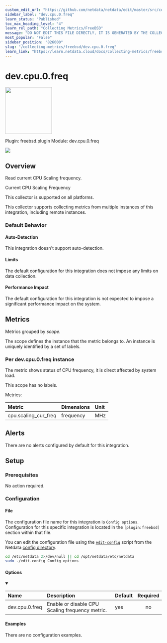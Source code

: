 ```yaml
---
custom_edit_url: "https://github.com/netdata/netdata/edit/master/src/collectors/freebsd.plugin/metadata.yaml"
sidebar_label: "dev.cpu.0.freq"
learn_status: "Published"
toc_max_heading_level: "4"
learn_rel_path: "Collecting Metrics/FreeBSD"
message: "DO NOT EDIT THIS FILE DIRECTLY, IT IS GENERATED BY THE COLLECTOR'S metadata.yaml FILE"
most_popular: "False"
sidebar_position: "826000"
slug: "/collecting-metrics/freebsd/dev.cpu.0.freq"
learn_link: "https://learn.netdata.cloud/docs/collecting-metrics/freebsd/dev.cpu.0.freq"
---
```



# dev.cpu.0.freq


<img src="https://netdata.cloud/img/freebsd.svg" width="150"/>


Plugin: freebsd.plugin
Module: dev.cpu.0.freq

<img src="https://img.shields.io/badge/maintained%20by-Netdata-%2300ab44" />

## Overview

Read current CPU Scaling frequency.

Current CPU Scaling Frequency

This collector is supported on all platforms.

This collector supports collecting metrics from multiple instances of this integration, including remote instances.


### Default Behavior

#### Auto-Detection

This integration doesn't support auto-detection.

#### Limits

The default configuration for this integration does not impose any limits on data collection.

#### Performance Impact

The default configuration for this integration is not expected to impose a significant performance impact on the system.


## Metrics

Metrics grouped by *scope*.

The scope defines the instance that the metric belongs to. An instance is uniquely identified by a set of labels.



### Per dev.cpu.0.freq instance

The metric shows status of CPU frequency, it is direct affected by system load.

This scope has no labels.

Metrics:

| Metric | Dimensions | Unit |
|:------|:----------|:----|
| cpu.scaling_cur_freq | frequency | MHz |



## Alerts

There are no alerts configured by default for this integration.


## Setup

### Prerequisites

No action required.

### Configuration

#### File

The configuration file name for this integration is `Config options`.
Configuration for this specific integration is located in the `[plugin:freebsd]` section within that file.


You can edit the configuration file using the [`edit-config`](/docs/netdata-agent/configuration#edit-a-configuration-file-using-edit-config) script from the
Netdata [config directory](/docs/netdata-agent/configuration#the-netdata-config-directory).

```bash
cd /etc/netdata 2>/dev/null || cd /opt/netdata/etc/netdata
sudo ./edit-config Config options
```
#### Options



<details open>
<summary></summary>

| Name | Description | Default | Required |
|:----|:-----------|:-------|:--------:|
| dev.cpu.0.freq | Enable or disable CPU Scaling frequency metric. | yes | no |

</details>

#### Examples
There are no configuration examples.


